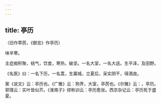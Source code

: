 ```yaml
---
---
---
```

title: 亭历
---



（旧作葶苈，《御览》作亭历）

味辛寒。

主症瘕积聚，结气，饮食，寒热，破坚。一名大室，一名大适。生平泽，及田野。

《名医》曰：一名下历，一名蒿，生藁城，立夏后，采实阴干，得酒良。

案《说文》云：亭历也。《广雅》云：狗荠，大室，亭苈也。《尔雅》云：，亭历。郭璞云：实叶皆似芥。《淮南子》缪称训云：亭历愈张。西京杂记云：亭历死于盛夏。